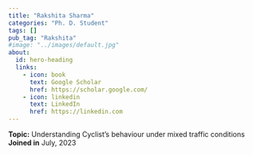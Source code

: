 ```yaml
---
title: "Rakshita Sharma"
categories: "Ph. D. Student"
tags: []
pub_tag: "Rakshita"
#image: "../images/default.jpg"
about:
  id: hero-heading
  links:
    - icon: book
      text: Google Scholar
      href: https://scholar.google.com/
    - icon: linkedin
      text: LinkedIn
      href: https://linkedin.com
---
```


:::{#hero-heading}
**Topic:** Understanding Cyclist's behaviour under mixed traffic conditions
 <br>
**Joined in** July, 2023

:::

